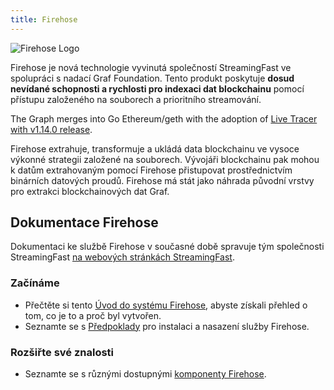 ```yaml
---
title: Firehose
---
```


![Firehose Logo](/img/firehose-logo.png)

Firehose je nová technologie vyvinutá společností StreamingFast ve spolupráci s nadací Graf Foundation. Tento produkt poskytuje **dosud nevídané schopnosti a rychlosti pro indexaci dat blockchainu** pomocí přístupu založeného na souborech a prioritního streamování.

The Graph merges into Go Ethereum/geth with the adoption of [Live Tracer with v1.14.0 release](https://github.com/ethereum/go-ethereum/releases/tag/v1.14.0).

Firehose extrahuje, transformuje a ukládá data blockchainu ve vysoce výkonné strategii založené na souborech. Vývojáři blockchainu pak mohou k datům extrahovaným pomocí Firehose přistupovat prostřednictvím binárních datových proudů. Firehose má stát jako náhrada původní vrstvy pro extrakci blockchainových dat Graf.

## Dokumentace Firehose

Dokumentaci ke službě Firehose v současné době spravuje tým společnosti StreamingFast [na webových stránkách StreamingFast](https://firehose.streamingfast.io/).

### Začínáme

- Přečtěte si tento [Úvod do systému Firehose](https://firehose.streamingfast.io/introduction/firehose-overview), abyste získali přehled o tom, co je to a proč byl vytvořen.
- Seznamte se s [Předpoklady](https://firehose.streamingfast.io/introduction/prerequisites) pro instalaci a nasazení služby Firehose.

### Rozšiřte své znalosti

- Seznamte se s různými dostupnými [komponenty Firehose](https://firehose.streamingfast.io/architecture/components).

